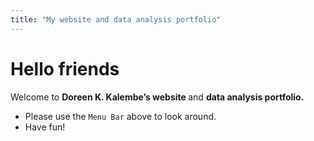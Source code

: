 ```yaml
---
title: "My website and data analysis portfolio"
---
```



# Hello friends 

Welcome to **Doreen K. Kalembe's website ** and **data analysis portfolio.**


* Please use the `Menu Bar` above to look around.
* Have fun!

